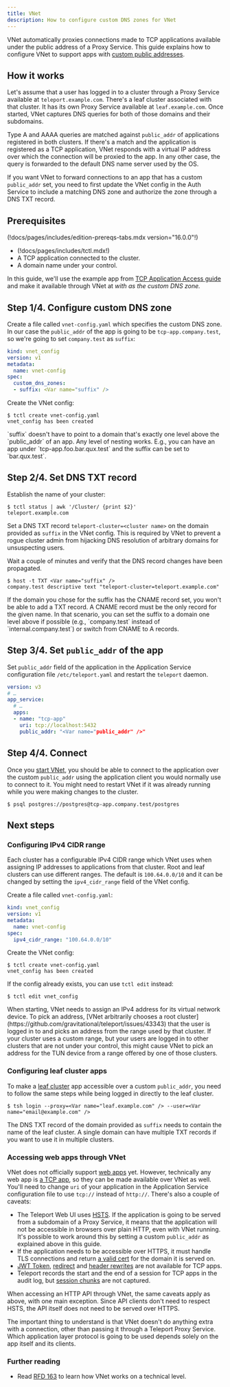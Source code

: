 ```yaml
---
title: VNet
description: How to configure custom DNS zones for VNet
---
```


VNet automatically proxies connections made to TCP applications available under the public address
of a Proxy Service. This guide explains how to configure VNet to support apps with [custom public
addresses](connecting-apps.mdx#customize-public-address).

## How it works

Let's assume that a user has logged in to a cluster through a Proxy Service available at
`teleport.example.com`. There's a leaf cluster associated with that cluster. It has its own Proxy
Service available at `leaf.example.com`. Once started, VNet captures DNS queries for both of those
domains and their subdomains.

Type A and AAAA queries are matched against `public_addr` of applications registered in both
clusters. If there's a match and the application is registered as a TCP application, VNet responds
with a virtual IP address over which the connection will be proxied to the app. In any other
case, the query is forwarded to the default DNS name server used by the OS.

If you want VNet to forward connections to an app that has a custom `public_addr` set, you need
to first update the VNet config in the Auth Service to include a matching DNS zone and authorize the
zone through a DNS TXT record.

## Prerequisites

(!docs/pages/includes/edition-prereqs-tabs.mdx version="16.0.0"!)

- (!docs/pages/includes/tctl.mdx!)
- A TCP application connected to the cluster.
- A domain name under your control.

In this guide, we'll use the example app from [TCP Application Access guide](tcp.mdx) and make it
available through VNet at <Var name="public_addr" initial="tcp-app.company.test"/> with
<Var name="suffix" initial="company.test" /> as the custom DNS zone.

## Step 1/4. Configure custom DNS zone

Create a file called `vnet-config.yaml` which specifies the custom DNS zone. In our case the
`public_addr` of the app is going to be `tcp-app.company.test`, so we're going to set
`company.test` as `suffix`:

```yaml
kind: vnet_config
version: v1
metadata:
  name: vnet-config
spec:
  custom_dns_zones:
  - suffix: <Var name="suffix" />
```

Create the VNet config:

```code
$ tctl create vnet-config.yaml
vnet_config has been created
```

<Admonition type="note" title="Relationship between suffix and public_addr">
`suffix` doesn't have to point to a domain that's exactly one level above the `public_addr` of an
app. Any level of nesting works. E.g., you can have an app under `tcp-app.foo.bar.qux.test` and the
suffix can be set to `bar.qux.test`.
</Admonition>

## Step 2/4. Set DNS TXT record

Establish the name of your cluster:

```code
$ tctl status | awk '/Cluster/ {print $2}'
teleport.example.com
```

Set a DNS TXT record `teleport-cluster=<cluster name>` on the domain provided as `suffix` in the
VNet config. This is required by VNet to prevent a rogue cluster admin from hijacking DNS resolution
of arbitrary domains for unsuspecting users.

Wait a couple of minutes and verify that the DNS record changes have been propagated.

```code
$ host -t TXT <Var name="suffix" />
company.test descriptive text "teleport-cluster=teleport.example.com"
```

<Admonition type="note" title="DNS TXT and CNAME records">
If the domain you chose for the suffix has the CNAME record set, you won't be able to add a TXT
record. A CNAME record must be the only record for the given name. In that scenario, you can set the
suffix to a domain one level above if possible (e.g., `company.test` instead of
`internal.company.test`) or switch from CNAME to A records.
</Admonition>

## Step 3/4. Set `public_addr` of the app

Set `public_addr` field of the application in the Application Service configuration file
`/etc/teleport.yaml` and restart the `teleport` daemon.

```yaml
version: v3
# …
app_service:
  # …
  apps:
  - name: "tcp-app"
    uri: tcp://localhost:5432
    public_addr: "<Var name="public_addr" />"
```

## Step 4/4. Connect

Once you [start VNet](../../../connect-your-client/vnet.mdx), you should be able to connect to the
application over the custom `public_addr` using the application client you would normally use to
connect to it. You might need to restart VNet if it was already running while you were making
changes to the cluster.

```code
$ psql postgres://postgres@tcp-app.company.test/postgres
```

## Next steps

### Configuring IPv4 CIDR range

Each cluster has a configurable IPv4 CIDR range which VNet uses when assigning IP addresses to
applications from that cluster. Root and leaf clusters can use different ranges. The default is
`100.64.0.0/10` and it can be changed by setting the `ipv4_cidr_range` field of the VNet config.

Create a file called `vnet-config.yaml`:

```yaml
kind: vnet_config
version: v1
metadata:
  name: vnet-config
spec:
  ipv4_cidr_range: "100.64.0.0/10"
```

Create the VNet config:

```code
$ tctl create vnet-config.yaml
vnet_config has been created
```

If the config already exists, you can use `tctl edit` instead:

```
$ tctl edit vnet_config
```

<Admonition type="note" title="IPv4 address of the TUN device">
When starting, VNet needs to assign an IPv4 address for its virtual network device. To pick an
address, [VNet arbitrarily chooses a root
cluster](https://github.com/gravitational/teleport/issues/43343) that the user is logged in to and
picks an address from the range used by that cluster. If your cluster uses a custom range, but your
users are logged in to other clusters that are not under your control, this might cause VNet to pick
an address for the TUN device from a range offered by one of those clusters.
</Admonition>

### Configuring leaf cluster apps

To make a [leaf cluster](../../../admin-guides/management/admin/trustedclusters.mdx) app accessible over a custom
`public_addr`, you need to follow the same steps while being logged in directly to the leaf cluster.

```code
$ tsh login --proxy=<Var name="leaf.example.com" /> --user=<Var name="email@example.com" />
```

The DNS TXT record of the domain provided as `suffix` needs to contain the name of the leaf cluster.
A single domain can have multiple TXT records if you want to use it in multiple clusters.

### Accessing web apps through VNet

VNet does not officially support [web apps](connecting-apps.mdx) yet. However, technically any web
app is [a TCP app](tcp.mdx), so they can be made available over VNet as well. You'll need to change
`uri` of your application in the Application Service configuration file to use `tcp://` instead of
`http://`. There's also a couple of caveats:

- The Teleport Web UI uses [HSTS](https://developer.mozilla.org/en-US/docs/Web/HTTP/Headers/Strict-Transport-Security).
  If the application is going to be served from a subdomain of a Proxy Service, it means that the
  application will not be accessible in browsers over plain HTTP, even with VNet running. It's
  possible to work around this by setting a custom `public_addr` as explained above in this guide.
- If the application needs to be accessible over HTTPS, it must handle TLS connections and return [a valid
  cert](connecting-apps.mdx#tls-requirements) for the domain it is served on.
- [JWT Token](../jwt/introduction.mdx), [redirect](connecting-apps.mdx#rewrite-redirect) and
  [header rewrites](connecting-apps.mdx#headers-passthrough) are not available for TCP apps.
- Teleport records the start and the end of a session for TCP apps in the audit log, but [session
  chunks](../../../reference/architecture/session-recording.mdx) are not captured.

When accessing an HTTP API through VNet, the same caveats apply as above, with one main exception.
Since API clients don't need to respect HSTS, the API itself does not need to be served over HTTPS.

The important thing to understand is that VNet doesn't do anything extra with a connection, other
than passing it through a Teleport Proxy Service. Which application layer protocol is going to be
used depends solely on the app itself and its clients.

### Further reading

- Read [RFD 163](https://github.com/gravitational/teleport/blob/master/rfd/0163-vnet.md) to learn how VNet works on a technical level.
